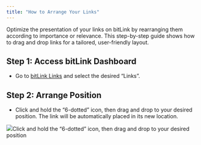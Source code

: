 ```yaml
---
title: "How to Arrange Your Links"
---
```


Optimize the presentation of your links on bitLink by rearranging them according to importance or relevance. This step-by-step guide shows how to drag and drop links for a tailored, user-friendly layout.

## **Step 1: Access bitLink Dashboard**

* Go to [bitLink Links](https://app.bitbybit.studio/bitlink/links) and select the desired “Links”.

## **Step 2: Arrange Position**

* Click and hold the “6-dotted” icon, then drag and drop to your desired position. The link will be automatically placed in its new location.  


![](https://cdn.prod.website-files.com/659655f5b20d395a5c69efcf/66ea7503a02fef9819a74472_AD_4nXfCmzabM7vquvIXBvNXz9R_XMbt4-0JSsuPWk5INAL12AiboPNwZ6CCup0wfodjazgFOycM62ijivaO6GW1ascwadid_oV-qvXHeIlQBWpbb77DS1_ucJfhRf02dQqAeDKtl5dyJ2EqcbgnI17Qh9Bjl5Ai.png)Click and hold the “6-dotted” icon, then drag and drop to your desired position
